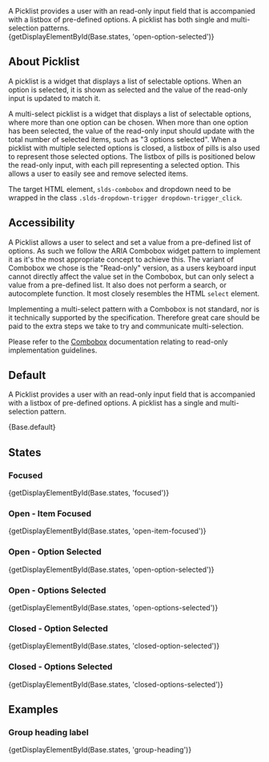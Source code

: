 
<div className="doc lead">
  A Picklist provides a user with an read-only input field that is accompanied with a listbox of pre-defined options. A picklist has both single and multi-selection patterns.
</div>

<CodeView demoStyles="height: 11rem;" exampleOnly>
  {getDisplayElementById(Base.states, 'open-option-selected')}
</CodeView>

## About Picklist
A picklist is a widget that displays a list of selectable options. When an option is selected, it is shown as selected and the value of the read-only input is updated to match it.

A multi-select picklist is a widget that displays a list of selectable options, where more than one option can be chosen. When more than one option has been selected, the value of the read-only input should update with the total number of selected items, such as "3 options selected". When a picklist with multiple selected options is closed, a listbox of pills is also used to represent those selected options. The listbox of pills is positioned below the read-only input, with each pill representing a selected option. This allows a user to easily see and remove selected items.

The target HTML element, `slds-combobox` and dropdown need to be wrapped in the class `.slds-dropdown-trigger dropdown-trigger_click`.

## Accessibility

A Picklist allows a user to select and set a value from a pre-defined list of options. As such we follow the ARIA Combobox widget pattern to implement it as it's the most appropriate concept to achieve this. The variant of Combobox we chose is the "Read-only" version, as a users keyboard input cannot directly affect the value set in the Combobox, but can only select a value from a pre-defined list. It also does not perform a search, or autocomplete function. It most closely resembles the HTML `select` element.

Implementing a multi-select pattern with a Combobox is not standard, nor is it technically supported by the specification. Therefore great care should be paid to the extra steps we take to try and communicate multi-selection.

Please refer to the [Combobox](/components/combobox) documentation relating to read-only implementation guidelines.

## Default

A Picklist provides a user with an read-only input field that is accompanied with a listbox of pre-defined options. A picklist has a single and multi-selection pattern.

<CodeView demoStyles="height: 11rem;">
  {Base.default}
</CodeView>

## States

### Focused

<CodeView demoStyles="height: 11rem;">
  {getDisplayElementById(Base.states, 'focused')}
</CodeView>

### Open - Item Focused

<CodeView demoStyles="height: 11rem;">
  {getDisplayElementById(Base.states, 'open-item-focused')}
</CodeView>

### Open - Option Selected

<CodeView demoStyles="height: 11rem;">
  {getDisplayElementById(Base.states, 'open-option-selected')}
</CodeView>

### Open - Options Selected

<CodeView demoStyles="height: 11rem;">
  {getDisplayElementById(Base.states, 'open-options-selected')}
</CodeView>

### Closed - Option Selected

<CodeView>
  {getDisplayElementById(Base.states, 'closed-option-selected')}
</CodeView>

### Closed - Options Selected

<CodeView>
  {getDisplayElementById(Base.states, 'closed-options-selected')}
</CodeView>

## Examples

### Group heading label

<CodeView demoStyles="height: 13rem;">
  {getDisplayElementById(Base.states, 'group-heading')}
</CodeView>
